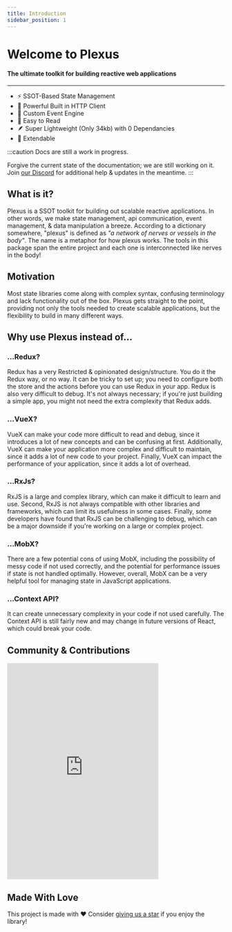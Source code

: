 ```yaml
---
title: Introduction
sidebar_position: 1
---
```



# Welcome to Plexus

#### The ultimate toolkit for building reactive web applications

<Badges />

<hr className="hr" />

<ul className="list">
	<li>⚡️ SSOT-Based State Management </li>
	<li>📡 Powerful Built in HTTP Client </li>
	<li>🚌 Custom Event Engine </li>
	<li>📜 Easy to Read </li>
	<li>🪶 Super Lightweight (Only 34kb) with 0 Dependancies </li>
	<li>🔌 Extendable </li>
</ul>

:::caution Docs are still a work in progress.

Forgive the current state of the documentation; we are still working on it. Join [our Discord](https://discord.gg/kWJ2kVnykH) for additional help & updates in the meantime.
:::

## What is it?

Plexus is a SSOT toolkit for building out scalable reactive applications. In other words, we make state management, api communication, event management, & data manipulation a breeze. According to a dictionary somewhere, "plexus" is defined as <i>"a network of nerves or vessels in the body"</i>. The name is a metaphor for how plexus works. The tools in this package span the entire project and each one is interconnected like nerves in the body!

## Motivation

Most state libraries come along with complex syntax, confusing terminology and lack functionality out of the box. Plexus gets straight to the point, providing not only the tools needed to create scalable applications, but the flexibility to build in many different ways.

## Why use Plexus instead of...

### ...Redux?

Redux has a very Restricted & opinionated design/structure. You do it the Redux way, or no way. It can be tricky to set up; you need to configure both the store and the actions before you can use Redux in your app. Redux is also very difficult to debug. It's not always necessary; if you're just building a simple app, you might not need the extra complexity that Redux adds.

### ...VueX?

VueX can make your code more difficult to read and debug, since it introduces a lot of new concepts and can be confusing at first. Additionally, VueX can make your application more complex and difficult to maintain, since it adds a lot of new code to your project. Finally, VueX can impact the performance of your application, since it adds a lot of overhead.

### ...RxJs?

RxJS is a large and complex library, which can make it difficult to learn and use. Second, RxJS is not always compatible with other libraries and frameworks, which can limit its usefulness in some cases. Finally, some developers have found that RxJS can be challenging to debug, which can be a major downside if you're working on a large or complex project.

### ...MobX?

There are a few potential cons of using MobX, including the possibility of messy code if not used correctly, and the potential for performance issues if state is not handled optimally. However, overall, MobX can be a very helpful tool for managing state in JavaScript applications.

### ...Context API?

It can create unnecessary complexity in your code if not used carefully. The Context API is still fairly new and may change in future versions of React, which could break your code.

## Community & Contributions

<iframe
	src="https://discord.com/widget?id=941858479793123358&theme=dark"
	width="350"
	height="500"
	allowtransparency="true"
	frameborder="0"
	sandbox="allow-popups allow-popups-to-escape-sandbox allow-same-origin allow-scripts"
></iframe>

## Made With Love

This project is made with ❤️ Consider [giving us a star](https://github.com/PlexusJS/plexus) if you enjoy the library!
